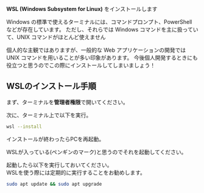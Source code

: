 **WSL (Windows Subsystem for Linux)** をインストールします

Windows の標準で使えるターミナルには、コマンドプロンプト、PowerShell などが存在しています。
ただし、それらでは Windows コマンドを主に扱っていて、UNIX コマンドがほとんど使えません

個人的な主観ではありますが、一般的な Web アプリケーションの開発では UNIX コマンドを用いることが多い印象があります。
今後個人開発するときにも役立つと思うのでこの際にインストールしてしまいましょう！

## WSLのインストール手順

まず、ターミナルを**管理者権限**で開いてください。

次に、ターミナル上で以下を実行。

```sh
wsl --install
```

インストールが終わったらPCを再起動。

WSLが入っている(ペンギンのマーク)と思うのでそれを起動してください。

起動したら以下を実行しておいてください。  
WSLを使う際には定期的に実行することをお勧めします。

```sh
sudo apt update && sudo apt upgrade
```

